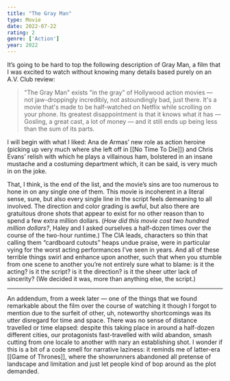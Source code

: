 ```yaml
---
title: "The Gray Man"
type: Movie
date: 2022-07-22
rating: 2
genre: ['Action']
year: 2022
---
```


It’s going to be hard to top the following description of Gray Man, a film that I was excited to watch without knowing many details based purely on an A.V. Club review:

> "The Gray Man" exists "in the gray" of Hollywood action movies — not jaw-droppingly incredibly, not astoundingly bad, just there. It's a movie that's made to be half-watched on Netflix while scrolling on your phone. Its greatest disappointment is that it knows what it has — Gosling, a great cast, a lot of money — and it still ends up being less than the sum of its parts.

I will begin with what I liked: Ana de Armas’ new role as action heroine (picking up very much where she left off in [[No Time To Die]]) and Chris Evans’ relish with which he plays a villainous ham, bolstered in an insane mustache and a costuming department which, it can be said, is very much in on the joke.

That, I think, is the end of the list, and the movie’s sins are too numerous to hone in on any single one of them. This movie is incoherent in a literal sense, sure, but also every single line in the script feels demeaning to all involved. The direction and color grading is awful, but also there are gratuitous drone shots that appear to exist for no other reason than to spend a few extra million dollars. (*How did this movie cost two hundred million dollars?*, Haley and I asked ourselves a half-dozen times over the course of the two-hour runtime.) The CIA leads, characters so thin that calling them “cardboard cutouts” heaps undue praise, were in particular vying for the worst acting performances I’ve seen in years. And all of these terrible things swirl and enhance upon another, such that when you stumble from one scene to another you’re not entirely sure what to blame: is it the acting? is it the script? is it the direction? is it the sheer utter lack of sincerity? (We decided it was, more than anything else, the script.)

---

An addendum, from a week later — one of the things that we found remarkable about the film over the course of watching it though I forgot to mention due to the surfeit of other, uh, noteworthy shortcomings was its utter disregard for time and space. There was no sense of distance travelled or time elapsed: despite this taking place in around a half-dozen different cities, our protagonists fast-travelled with wild abandon, smash cutting from one locale to another with nary an establishing shot. I wonder if this is a bit of a code smell for narrative laziness: it reminds me of latter-era [[Game of Thrones]], where the showrunners abandoned all pretense of landscape and limitation and just let people kind of bop around as the plot demanded.
